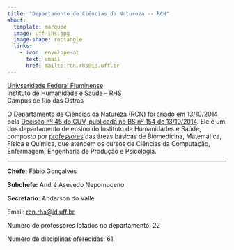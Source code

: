 ```yaml
---
title: "Departamento de Ciências da Natureza -- RCN"
about:
  template: marquee
  image: uff-ihs.jpg
  image-shape: rectangle
  links:
    - icon: envelope-at
      text: email
      href: mailto:rcn.rhs@id.uff.br
---
```


[Univseridade Federal Fluminense](http://www.uff.br) \
[Instituto de Humanidade e Saúde -- RHS](https://ihs.uff.br/)\
Campus de Rio das Ostras

O Departamento de Ciências da Natureza (RCN) foi criado em 13/10/2014 pela [Decisão nº 45 do CUV, publicada no BS nº 154 de 13/10/2014](http://www.noticias.uff.br/bs/2014/10/154-2014.pdf#page=65). Ele é um  dos departamento de ensino do Instituto de Humanidades e Saúde, composto por [professores](professores/professores.qmd) das áreas básicas de Biomedicina, Matemática, Física e Química, que atendem os cursos de Ciências da Computação, Enfermagem, Engenharia de Produção e Psicologia.

---

**Chefe:** Fábio Gonçalves

**Subchefe:** André Asevedo Nepomuceno

**Secretario:** Anderson do Valle

Email: [rcn.rhs@id.uff.br](mailto:rcn.rhs@id.uff.br)

Numero de professores lotados no departamento: 22

Numero de disciplinas oferecidas: 61




